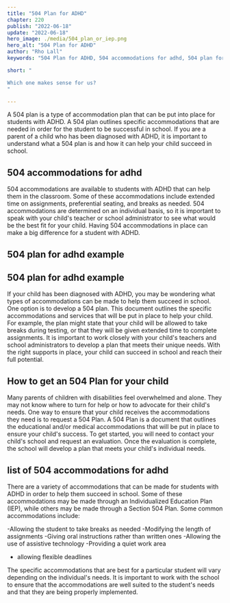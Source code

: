 ```yaml
---
title: "504 Plan for ADHD"
chapter: 220
publish: "2022-06-18"
update: "2022-06-18"
hero_image: ./media/504_plan_or_iep.png
hero_alt: "504 Plan for ADHD"
author: "Rho Lall"
keywords: "504 Plan for ADHD, 504 accommodations for adhd, 504 plan for adhd example, 504 plan accommodations for adhd, list of 504 accommodations for adhd, accomodations for adhd, accomodations for students with adhd, accommodations for adhd elementary students"

short: "

Which one makes sense for us?
"

---
```


A 504 plan is a type of accommodation plan that can be put into place for students with ADHD. A 504 plan outlines specific accommodations that are needed in order for the student to be successful in school. If you are a parent of a child who has been diagnosed with ADHD, it is important to understand what a 504 plan is and how it can help your child succeed in school.

## 504 accommodations for adhd

504 accommodations are available to students with ADHD that can help them in the classroom. Some of these accommodations include extended time on assignments, preferential seating, and breaks as needed. 504 accommodations are determined on an individual basis, so it is important to speak with your child's teacher or school administrator to see what would be the best fit for your child. Having 504 accommodations in place can make a big difference for a student with ADHD.

## 504 plan for adhd example

## 504 plan for adhd example

If your child has been diagnosed with ADHD, you may be wondering what types of accommodations can be made to help them succeed in school. One option is to develop a 504 plan. This document outlines the specific accommodations and services that will be put in place to help your child. For example, the plan might state that your child will be allowed to take breaks during testing, or that they will be given extended time to complete assignments. It is important to work closely with your child's teachers and school administrators to develop a plan that meets their unique needs. With the right supports in place, your child can succeed in school and reach their full potential.

## How to get an 504 Plan for your child

Many parents of children with disabilities feel overwhelmed and alone. They may not know where to turn for help or how to advocate for their child's needs. One way to ensure that your child receives the accommodations they need is to request a 504 Plan. A 504 Plan is a document that outlines the educational and/or medical accommodations that will be put in place to ensure your child's success. To get started, you will need to contact your child's school and request an evaluation. Once the evaluation is complete, the school will develop a plan that meets your child's individual needs. 

## list of 504 accommodations for adhd

There are a variety of accommodations that can be made for students with ADHD in order to help them succeed in school. Some of these accommodations may be made through an Individualized Education Plan (IEP), while others may be made through a Section 504 Plan. Some common accommodations include:

-Allowing the student to take breaks as needed
-Modifying the length of assignments
-Giving oral instructions rather than written ones
-Allowing the use of assistive technology
-Providing a quiet work area
- allowing flexible deadlines

The specific accommodations that are best for a particular student will vary depending on the individual's needs. It is important to work with the school to ensure that the accommodations are well suited to the student's needs and that they are being properly implemented.

